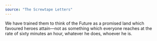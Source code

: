 ```yaml
---
source: "The Screwtape Letters"
---
```


We have trained them to think of the Future as a promised land which favoured heroes attain—not as something which everyone reaches at the rate of sixty minutes an hour, whatever he does, whoever he is.
